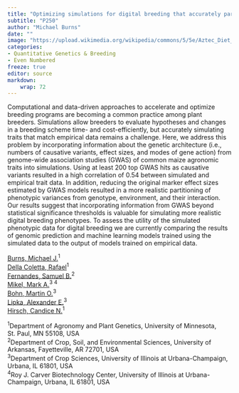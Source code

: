 ```yaml
---
title: "Optimizing simulations for digital breeding that accurately parallels empirical data"
subtitle: "P250"
author: "Michael Burns"
date: ""
image: "https://upload.wikimedia.org/wikipedia/commons/5/5e/Aztec_Diet_Basket_of_Corn_%289755332575%29.jpg"
categories: 
- Quantitative Genetics & Breeding
- Even Numbered
freeze: true
editor: source
markdown: 
    wrap: 72
---
```


Computational and data-driven approaches to accelerate and optimize breeding programs are becoming a common practice among plant breeders. Simulations allow breeders to evaluate hypotheses and changes in a breeding scheme time- and cost-efficiently, but accurately simulating traits that match empirical data remains a challenge. Here, we address this problem by incorporating information about the genetic architecture (i.e., numbers of causative variants, effect sizes, and modes of gene action) from genome-wide association studies (GWAS) of common maize agronomic traits into simulations. Using at least 200 top GWAS hits as causative variants resulted in a high correlation of 0.54 between simulated and empirical trait data. In addition, reducing the original marker effect sizes estimated by GWAS models resulted in a more realistic partitioning of phenotypic variances from genotype, environment, and their interaction. Our results suggest that incorporating information from GWAS beyond statistical significance thresholds is valuable for simulating more realistic digital breeding phenotypes. To assess the utility of the simulated phenotypic data for digital breeding we are currently comparing the results of genomic prediction and machine learning models trained using the simulated data to the output of models trained on empirical data.

<a href='mailto:burns756@umn.edu'>Burns, Michael J.</a><sup>1</sup><br><a href='mailto:della028@umn.edu'>Della Coletta, Rafael</a><sup>1</sup><br><a href='mailto:samuelbf@uark.edu'>Fernandes, Samuel B.</a><sup>2</sup><br><a href='mailto:mmikel@illinois.edu'>Mikel, Mark A.</a><sup>3 4</sup><br><a href='mailto:mbohn@illinois.edu'>Bohn, Martin O.</a><sup>3</sup><br><a href='mailto:alipka@illinois.edu'>Lipka, Alexander E.</a><sup>3</sup><br><a href='mailto:cnhirsch@umn.edu'>Hirsch, Candice N.</a><sup>1</sup><br>

<sup>1</sup>Department of Agronomy and Plant Genetics, University of Minnesota, St. Paul, MN 55108, USA<br><sup>2</sup>Department of Crop, Soil, and Environmental Sciences, University of Arkansas, Fayetteville, AR 72701, USA<br><sup>3</sup>Department of Crop Sciences, University of Illinois at Urbana-Champaign, Urbana, IL 61801, USA<br><sup>4</sup>Roy J. Carver Biotechnology Center, University of Illinois at Urbana-Champaign, Urbana, IL 61801, USA<br>